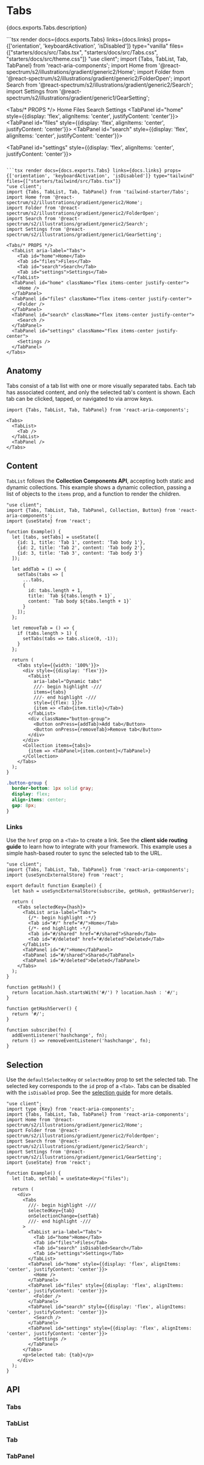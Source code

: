 

# Tabs

<PageDescription>{docs.exports.Tabs.description}</PageDescription>

<ExampleSwitcher>
  ```tsx render docs={docs.exports.Tabs} links={docs.links} props={['orientation', 'keyboardActivation', 'isDisabled']} type="vanilla" files={["starters/docs/src/Tabs.tsx", "starters/docs/src/Tabs.css", "starters/docs/src/theme.css"]}
  "use client";
  import {Tabs, TabList, Tab, TabPanel} from 'react-aria-components';
  import Home from '@react-spectrum/s2/illustrations/gradient/generic2/Home';
  import Folder from '@react-spectrum/s2/illustrations/gradient/generic2/FolderOpen';
  import Search from '@react-spectrum/s2/illustrations/gradient/generic2/Search';
  import Settings from '@react-spectrum/s2/illustrations/gradient/generic1/GearSetting';

  <Tabs/* PROPS */>
    <TabList aria-label="Tabs">
      <Tab id="home">Home</Tab>
      <Tab id="files">Files</Tab>
      <Tab id="search">Search</Tab>
      <Tab id="settings">Settings</Tab>
    </TabList>
    <TabPanel id="home" style={{display: 'flex', alignItems: 'center', justifyContent: 'center'}}>
      <Home />
    </TabPanel>
    <TabPanel id="files" style={{display: 'flex', alignItems: 'center', justifyContent: 'center'}}>
      <Folder />
    </TabPanel>
    <TabPanel id="search" style={{display: 'flex', alignItems: 'center', justifyContent: 'center'}}>
      <Search />
    </TabPanel>
    <TabPanel id="settings" style={{display: 'flex', alignItems: 'center', justifyContent: 'center'}}>
      <Settings />
    </TabPanel>
  </Tabs>
  ```

  ```tsx render docs={docs.exports.Tabs} links={docs.links} props={['orientation', 'keyboardActivation', 'isDisabled']} type="tailwind" files={["starters/tailwind/src/Tabs.tsx"]}
  "use client";
  import {Tabs, TabList, Tab, TabPanel} from 'tailwind-starter/Tabs';
  import Home from '@react-spectrum/s2/illustrations/gradient/generic2/Home';
  import Folder from '@react-spectrum/s2/illustrations/gradient/generic2/FolderOpen';
  import Search from '@react-spectrum/s2/illustrations/gradient/generic2/Search';
  import Settings from '@react-spectrum/s2/illustrations/gradient/generic1/GearSetting';

  <Tabs/* PROPS */>
    <TabList aria-label="Tabs">
      <Tab id="home">Home</Tab>
      <Tab id="files">Files</Tab>
      <Tab id="search">Search</Tab>
      <Tab id="settings">Settings</Tab>
    </TabList>
    <TabPanel id="home" className="flex items-center justify-center">
      <Home />
    </TabPanel>
    <TabPanel id="files" className="flex items-center justify-center">
      <Folder />
    </TabPanel>
    <TabPanel id="search" className="flex items-center justify-center">
      <Search />
    </TabPanel>
    <TabPanel id="settings" className="flex items-center justify-center">
      <Settings />
    </TabPanel>
  </Tabs>
  ```

</ExampleSwitcher>

## Anatomy

<Anatomy />

Tabs consist of a tab list with one or more visually separated tabs. Each tab has associated content, and only the selected tab's content is shown.
Each tab can be clicked, tapped, or navigated to via arrow keys.

```tsx
import {Tabs, TabList, Tab, TabPanel} from 'react-aria-components';

<Tabs>
  <TabList>
    <Tab />
  </TabList>
  <TabPanel />
</Tabs>
```

## Content

`TabList` follows the **Collection Components API**, accepting both static and dynamic collections. This example shows a dynamic collection, passing a list of objects to the `items` prop, and a function to render the children.

```tsx render
"use client";
import {Tabs, TabList, Tab, TabPanel, Collection, Button} from 'react-aria-components';
import {useState} from 'react';

function Example() {
  let [tabs, setTabs] = useState([
    {id: 1, title: 'Tab 1', content: 'Tab body 1'},
    {id: 2, title: 'Tab 2', content: 'Tab body 2'},
    {id: 3, title: 'Tab 3', content: 'Tab body 3'}
  ]);

  let addTab = () => {
    setTabs(tabs => [
      ...tabs,
      {
        id: tabs.length + 1,
        title: `Tab ${tabs.length + 1}`,
        content: `Tab body ${tabs.length + 1}`
      }
    ]);
  };

  let removeTab = () => {
    if (tabs.length > 1) {
      setTabs(tabs => tabs.slice(0, -1));
    }
  };

  return (
    <Tabs style={{width: '100%'}}>
      <div style={{display: 'flex'}}>
        <TabList 
          aria-label="Dynamic tabs"
          ///- begin highlight -///
          items={tabs}
          ///- end highlight -///
          style={{flex: 1}}>
          {item => <Tab>{item.title}</Tab>}
        </TabList>
        <div className="button-group">
          <Button onPress={addTab}>Add tab</Button>
          <Button onPress={removeTab}>Remove tab</Button>
        </div>
      </div>
      <Collection items={tabs}>
        {item => <TabPanel>{item.content}</TabPanel>}
      </Collection>
    </Tabs>
  );
}
```

```css render hidden
.button-group {
  border-bottom: 1px solid gray;
  display: flex;
  align-items: center;
  gap: 8px;
}
```

### Links

Use the `href` prop on a `<Tab>` to create a link. See the **client side routing guide** to learn how to integrate with your framework. This example uses a simple hash-based router to sync the selected tab to the URL.

```tsx render
"use client";
import {Tabs, TabList, Tab, TabPanel} from 'react-aria-components';
import {useSyncExternalStore} from 'react';

export default function Example() {
  let hash = useSyncExternalStore(subscribe, getHash, getHashServer);

  return (
    <Tabs selectedKey={hash}>
      <TabList aria-label="Tabs">
        {/*- begin highlight -*/}
        <Tab id="#/" href="#/">Home</Tab>
        {/*- end highlight -*/}
        <Tab id="#/shared" href="#/shared">Shared</Tab>
        <Tab id="#/deleted" href="#/deleted">Deleted</Tab>
      </TabList>
      <TabPanel id="#/">Home</TabPanel>
      <TabPanel id="#/shared">Shared</TabPanel>
      <TabPanel id="#/deleted">Deleted</TabPanel>
    </Tabs>
  );
}

function getHash() {
  return location.hash.startsWith('#/') ? location.hash : '#/';
}

function getHashServer() {
  return '#/';
}

function subscribe(fn) {
  addEventListener('hashchange', fn);
  return () => removeEventListener('hashchange', fn);
}
```

## Selection

Use the `defaultSelectedKey` or `selectedKey` prop to set the selected tab. The selected key corresponds to the `id` prop of a `<Tab>`. Tabs can be disabled with the `isDisabled` prop. See the [selection guide](selection.html) for more details.

```tsx render
"use client";
import type {Key} from 'react-aria-components';
import {Tabs, TabList, Tab, TabPanel} from 'react-aria-components';
import Home from '@react-spectrum/s2/illustrations/gradient/generic2/Home';
import Folder from '@react-spectrum/s2/illustrations/gradient/generic2/FolderOpen';
import Search from '@react-spectrum/s2/illustrations/gradient/generic2/Search';
import Settings from '@react-spectrum/s2/illustrations/gradient/generic1/GearSetting';
import {useState} from 'react';

function Example() {
  let [tab, setTab] = useState<Key>("files");

  return (
    <div>
      <Tabs
        ///- begin highlight -///
        selectedKey={tab}
        onSelectionChange={setTab}
        ///- end highlight -///
      >
        <TabList aria-label="Tabs">
          <Tab id="home">Home</Tab>
          <Tab id="files">Files</Tab>
          <Tab id="search" isDisabled>Search</Tab>
          <Tab id="settings">Settings</Tab>
        </TabList>
        <TabPanel id="home" style={{display: 'flex', alignItems: 'center', justifyContent: 'center'}}>
          <Home />
        </TabPanel>
        <TabPanel id="files" style={{display: 'flex', alignItems: 'center', justifyContent: 'center'}}>
          <Folder />
        </TabPanel>
        <TabPanel id="search" style={{display: 'flex', alignItems: 'center', justifyContent: 'center'}}>
          <Search />
        </TabPanel>
        <TabPanel id="settings" style={{display: 'flex', alignItems: 'center', justifyContent: 'center'}}>
          <Settings />
        </TabPanel>
      </Tabs>
      <p>Selected tab: {tab}</p>
    </div>
  );
}
```


## API

### Tabs

<PropTable component={docs.exports.Tabs} links={docs.links} showDescription />

<StateTable defaultClassName="react-aria-Tabs" properties={docs.exports.TabsRenderProps.properties} />

### TabList

<PropTable component={docs.exports.TabList} links={docs.links} showDescription />

<StateTable defaultClassName="react-aria-TabList" properties={docs.exports.TabListRenderProps.properties} />

### Tab

<PropTable component={docs.exports.Tab} links={docs.links} showDescription />

<StateTable defaultClassName="react-aria-Tab" properties={docs.exports.TabRenderProps.properties} />

### TabPanel

<PropTable component={docs.exports.TabPanel} links={docs.links} showDescription />

<StateTable defaultClassName="react-aria-TabPanel" properties={docs.exports.TabPanelRenderProps.properties} />
